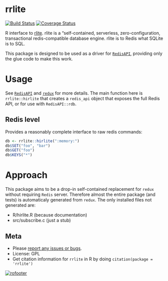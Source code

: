 # rrlite

[![Build Status](https://travis-ci.org/ropensci/rrlite.png?branch=master)](https://travis-ci.org/ropensci/rrlite)
[![Coverage Status](https://coveralls.io/repos/ropensci/rrlite/badge.svg?branch=master)](https://coveralls.io/r/ropensci/rrlite?branch=master)

R interface to [rlite](https://github.com/seppo0010/rlite).  rlite is a "self-contained, serverless, zero-configuration, transactional redis-compatible database engine. rlite is to Redis what SQLite is to SQL.

This package is designed to be used as a driver for [`RedisAPI`](https://github.com/ropensci/RedisAPI), providing only the glue code to make this work.

# Usage

See [`RedisAPI`](https://github.com/ropensci/RedisAPI) and  [`redux`](https://github.com/richfitz/redux) for more details.  The main function here is `rrlite::hirlite` that creates a `redis_api` object that exposes the full Redis API, or for use with `RedisAPI::rdb`.

## Redis level

Provides a reasonably complete interface to raw redis commands:

```r
db <- rrlite::hirlite(":memory:")
db$SET("foo", "bar")
db$GET("foo")
db$KEYS("*")
```

# Approach

This package aims to be a drop-in self-contained replacement for `redux` without requiring  `Redis` server.  Therefore almost the entire package (and tests) is automaticaly generated from `redux`.  The only installed files not generated are:

* R/hirlite.R (because documentation)
* src/subscribe.c (just a stub)

## Meta

* Please [report any issues or bugs](https://github.com/ropensci/rrlite/issues).
* License: GPL
* Get citation information for `rrlite` in R by doing `citation(package = 'rrlite')`

[![rofooter](http://ropensci.org/public_images/github_footer.png)](http://ropensci.org)
